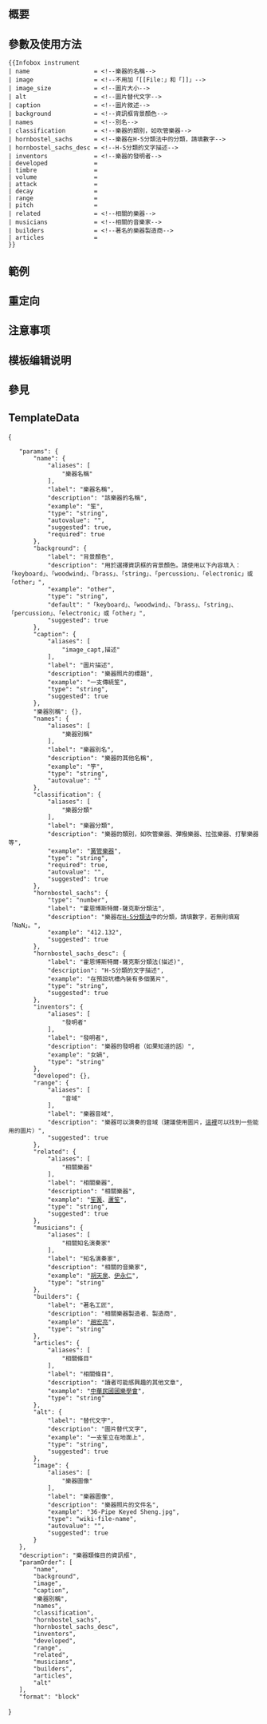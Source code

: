 <includeonly><!-- 在這裡加入模板的保護標識 --></includeonly><noinclude>{{Documentation subpage}}</noinclude>
<!-- 在本行下編輯模板說明 -->
== 概要 ==

== 參數及使用方法 ==
<pre style="overflow:auto;">
{{Infobox instrument
| name                  = <!--樂器的名稱-->
| image                 = <!--不用加「[[File:」和「]]」-->
| image_size            = <!--圖片大小-->
| alt                   = <!--圖片替代文字-->
| caption               = <!--圖片敘述-->
| background            = <!--資訊框背景顏色-->
| names                 = <!--別名-->
| classification        = <!--樂器的類別，如吹管樂器-->
| hornbostel_sachs      = <!--樂器在H-S分類法中的分類，請填數字-->
| hornbostel_sachs_desc = <!--H-S分類的文字描述-->
| inventors             = <!--樂器的發明者-->
| developed             =
| timbre                = 
| volume                = 
| attack                = 
| decay                 = 
| range                 =
| pitch                 = 
| related               = <!--相關的樂器-->
| musicians             = <!--相關的音樂家-->
| builders              = <!--著名的樂器製造商-->
| articles              =
}}
</pre>

== 範例 ==

== 重定向 ==

== 注意事项 ==

== 模板编辑说明 ==

== 參見 ==

== TemplateData ==
{{TemplateDataHeader}}
<templatedata>
{
	"params": {
		"name": {
			"aliases": [
				"樂器名稱"
			],
			"label": "樂器名稱",
			"description": "該樂器的名稱",
			"example": "笙",
			"type": "string",
			"autovalue": "{{PAGENAME}}",
			"suggested": true,
			"required": true
		},
		"background": {
			"label": "背景顏色",
			"description": "用於選擇資訊框的背景顏色。請使用以下內容填入：「keyboard」、「woodwind」、「brass」、「string」、「percussion」、「electronic」或「other」",
			"example": "other",
			"type": "string",
			"default": "「keyboard」、「woodwind」、「brass」、「string」、「percussion」、「electronic」或「other」",
			"suggested": true
		},
		"caption": {
			"aliases": [
				"image_capt,描述"
			],
			"label": "圖片描述",
			"description": "樂器照片的標題",
			"example": "一支傳統笙",
			"type": "string",
			"suggested": true
		},
		"樂器別稱": {},
		"names": {
			"aliases": [
				"樂器別稱"
			],
			"label": "樂器別名",
			"description": "樂器的其他名稱",
			"example": "竽",
			"type": "string",
			"autovalue": ""
		},
		"classification": {
			"aliases": [
				"樂器分類"
			],
			"label": "樂器分類",
			"description": "樂器的類別，如吹管樂器、彈撥樂器、拉弦樂器、打擊樂器等",
			"example": "[[簧管樂器]]",
			"type": "string",
			"required": true,
			"autovalue": "",
			"suggested": true
		},
		"hornbostel_sachs": {
			"type": "number",
			"label": "霍恩博斯特爾-薩克斯分類法",
			"description": "樂器在[[H-S分類法]]中的分類，請填數字，若無則填寫「NaN」。",
			"example": "412.132",
			"suggested": true
		},
		"hornbostel_sachs_desc": {
			"label": "霍恩博斯特爾-薩克斯分類法(描述)",
			"description": "H-S分類的文字描述",
			"example": "在預設坑槽內裝有多個簧片",
			"type": "string",
			"suggested": true
		},
		"inventors": {
			"aliases": [
				"發明者"
			],
			"label": "發明者",
			"description": "樂器的發明者（如果知道的話）",
			"example": "女媧",
			"type": "string"
		},
		"developed": {},
		"range": {
			"aliases": [
				"音域"
			],
			"label": "樂器音域",
			"description": "樂器可以演奏的音域（建議使用圖片，[[:commons:Category:Instrument ranges|這裡]]可以找到一些能用的圖片）",
			"suggested": true
		},
		"related": {
			"aliases": [
				"相關樂器"
			],
			"label": "相關樂器",
			"description": "相關樂器",
			"example": "[[笙簧]]、[[蘆笙]]",
			"type": "string",
			"suggested": true
		},
		"musicians": {
			"aliases": [
				"相關知名演奏家"
			],
			"label": "知名演奏家",
			"description": "相關的音樂家",
			"example": "[[胡天泉]]、[[伊永仁 (音樂家)|伊永仁]]",
			"type": "string"
		},
		"builders": {
			"label": "著名工匠",
			"description": "相關樂器製造者、製造商",
			"example": "[[趙宏亮]]",
			"type": "string"
		},
		"articles": {
			"aliases": [
				"相關條目"
			],
			"label": "相關條目",
			"description": "讀者可能感興趣的其他文章",
			"example": "[[中華民國國樂學會]]",
			"type": "string"
		},
		"alt": {
			"label": "替代文字",
			"description": "圖片替代文字",
			"example": "一支笙立在地面上",
			"type": "string",
			"suggested": true
		},
		"image": {
			"aliases": [
				"樂器圖像"
			],
			"label": "樂器圖像",
			"description": "樂器照片的文件名",
			"example": "36-Pipe Keyed Sheng.jpg",
			"type": "wiki-file-name",
			"autovalue": "",
			"suggested": true
		}
	},
	"description": "樂器類條目的資訊框",
	"paramOrder": [
		"name",
		"background",
		"image",
		"caption",
		"樂器別稱",
		"names",
		"classification",
		"hornbostel_sachs",
		"hornbostel_sachs_desc",
		"inventors",
		"developed",
		"range",
		"related",
		"musicians",
		"builders",
		"articles",
		"alt"
	],
	"format": "block"
}
</templatedata>

<includeonly>{{sandbox other||
<!-- 本行下加入模板的分類，跨維基連結加入Wikidata（參見[[Wikipedia:Wikidata]]） -->

}}</includeonly>